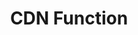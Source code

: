 ---
id: "sd_easy_mc_005"
questionType: "MULTIPLE_CHOICE"
title: "CDN Function"
description: "What does a Content Delivery Network (CDN) do?"
difficulty: "EASY"
category: "System Design"
options:
  - "Compress images"
  - "Store passwords"
  - "Deliver content closer to users"
  - "Encrypt traffic"
correctAnswer: 2
---
